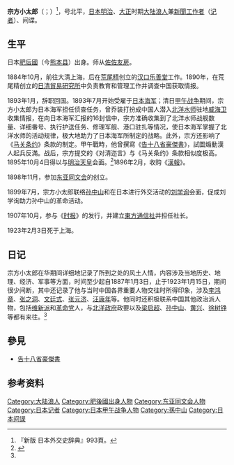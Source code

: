 '''宗方小太郎'''（{{jpn|j=宗方小太郎|hg=むなかた こたろう|rm=Munakata Kotarō}}；{{bd|1864年|8月6日|1923年|2月3日}}）<ref name=gaikou>『新版 日本外交史辞典』993頁。</ref>，号北平，[[日本|日本]][[明治|明治]]、[[大正|大正]]时期[[大陆浪人|大陆浪人]]兼[[新聞工作者|新聞工作者]]（[[记者|记者]]）、间谍。

==生平==
日本[[肥后國|肥后國]]（今[[熊本县|熊本县]]）出身。师从[[佐佐友房|佐佐友房]]。

1884年10月，前往大清上海，后在[[荒尾精|荒尾精]]创立的[[汉口乐善堂|汉口乐善堂]]工作。1890年，在荒尾精创立的[[日清貿易研究所|日清貿易研究所]]中负责教育和管理工作并调查中国获取情报。

1893年1月，辞职回国。1893年7月开始受雇于[[日本海军|日本海军]]；清日[[甲午战争|甲午战争]]期间，宗方小太郎为日本海军担任侦查任务，曾乔装打扮成中国人潜入[[北洋水师|北洋水师]]驻地[[威海卫|威海卫]]收集情报，在向日本海军汇报的16封信中，宗方准确收集到了北洋水师战舰数量、详细番号、执行护送任务、修理军舰、港口驻扎等情况，使日本海军掌握了北洋水师的活动规律，极大地助力了日本海军所制定的战略。此外，宗方还影响了《[[马关条约|马关条约]]》条款的制定。甲午戰時，他曾撰寫《[[告十八省豪傑書|告十八省豪傑書]]》，試圖煽動漢人起兵反滿。战后，宗方提交的《对清迩言》与《马关条约》条款相似度极高。1895年10月4日得以与[[明治天皇|明治天皇]]会面。<ref name="gmrb">{{cite news |author1=颜维琦 |author2=曹继军 |title=日本资深大间谍宗方小太郎日记首次披露：揭开甲午战争背后另一个战场 |url=http://www.globalview.cn/html/history/info_17602.html |accessdate=2020-10-09 |work=光明日报 |agency=环球视野 |date=2017-04-26 }}{{Dead link}}</ref>1896年2月，收购《[[漢報|漢報]]》。

1898年11月，参加[[东亚同文会|东亚同文会]]的创立。

1899年7月，宗方小太郎联络[[孙中山|孙中山]]和在日本进行外交活动的[[刘学询|刘学询]]会面，促成刘学询助力孙中山的革命活动。

1907年10月，参与《[[时报_(上海)|时报]]》的发行，并建立[[東方通信社|東方通信社]]并担任社长。

1923年2月3日死于上海。

==日记==
宗方小太郎在华期间详细地记录了所到之处的风土人情，内容涉及当地历史、地理、经济、军事等方面，时间至少起自1887年1月3日，止于1923年1月15日，期间很少间断，其中还记录了他与当时中国各界重要人物交往时所得印象，涉及[[李鸿章|李鸿章]]、[[张之洞|张之洞]]、[[文廷式|文廷式]]、[[张元济|张元济]]、[[汪康年|汪康年]]等。他同时还积极联系中国其他政治派人物，包括[[维新派|维新派]]和[[革命党|革命党]]人，与[[北洋政府|北洋政府]]政要以及[[梁启超|梁启超]]、[[孙中山|孙中山]]、[[黄兴|黄兴]]、[[徐树铮|徐树铮]]等都有来往。<ref name="gmrb"/>

{{japanese|japanese=宗方 小太郎|kana=むなかた こたろう|romaji=Munakata Kotarou}}

== 參見 ==
*[[告十八省豪傑書|告十八省豪傑書]]
==参考资料==
{{Wikisource-author|宗方小太郎}}
{{reflist}}

{{Authority control}}

{{DEFAULTSORT:Munakata, Kotarou}}
[[Category:大陆浪人|Category:大陆浪人]]
[[Category:肥後國出身人物|Category:肥後國出身人物]]
[[Category:东亚同文会人物|Category:东亚同文会人物]]
[[Category:日本记者|Category:日本记者]]
[[Category:日本甲午战争人物|Category:日本甲午战争人物]]
[[Category:孫中山|Category:孫中山]]
[[Category:日本间谍|Category:日本间谍]]